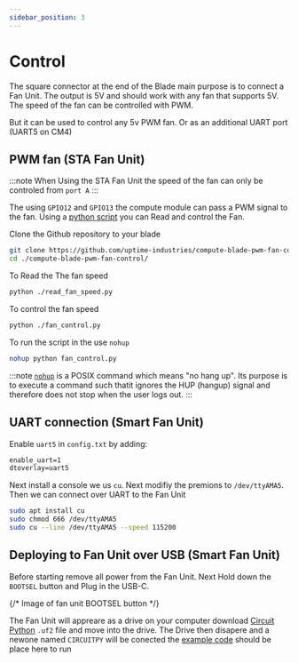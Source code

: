 ```yaml
---
sidebar_position: 3
---
```


# Control

The square connector at the end of the Blade main purpose is to connect a Fan Unit.
The output is 5V and should work with any fan that supports 5V.
The speed of the fan can be controlled with PWM.

But it can be used to control any 5v PWM fan. Or as an additional UART port (UART5 on CM4)

## PWM fan (STA Fan Unit)

:::note
    When Using the STA Fan Unit the speed of the fan can only be controled from `port A`
:::

The using `GPIO12` and `GPIO13` the compute module can pass a PWM signal to the fan. Using a [python script](https://github.com/uptime-industries/compute-blade-pwm-fan-control) you can Read and control the Fan.

Clone the Github repository to your blade
```bash
git clone https://github.com/uptime-industries/compute-blade-pwm-fan-control.git
cd ./compute-blade-pwm-fan-control/
```
To Read the The fan speed
```bash
python ./read_fan_speed.py
```
To control the fan speed
```bash
python ./fan_control.py
```
To run the script in the use `nohup`
```bash
nohup python fan_control.py
```
:::note
[`nohup`](https://en.wikipedia.org/wiki/Nohup) is a POSIX command which means "no hang up".
Its purpose is to execute a command such thatit ignores the HUP (hangup) signal
and therefore does not stop when the user logs out.
:::

## UART connection (Smart Fan Unit)

Enable `uart5` in `config.txt` by adding:
```txt
enable_uart=1
dtoverlay=uart5
```
Next install a console we us `cu`. Next modifiy the premions to `/dev/ttyAMA5`. Then we can connect over UART to the Fan Unit
```bash
sudo apt install cu
sudo chmod 666 /dev/ttyAMA5
sudo cu --line /dev/ttyAMA5 --speed 115200
```

## Deploying to Fan Unit over USB (Smart Fan Unit)
Before starting remove all power from the Fan Unit. Next Hold down the `BOOTSEL` button and Plug in the USB-C. 

{/* Image of fan unit BOOTSEL button */}

The Fan Unit will appreare as a drive on your computer download [Circuit Python](https://circuitpython.org/board/raspberry_pi_pico/) `.uf2` file and move into the drive.
The Drive then disapere and a newone named `CIRCUITPY` will be conected the [example code](https://github.com/uptime-industries/circuitpy-fan-unit) should be place here to run
